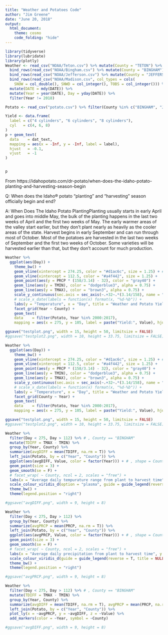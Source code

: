 ```yaml
---
title: "Weather and Potatoes Code"
author: "Jim Greene"
date: "June 20, 2018"
output: 
  html_document:
    theme: cosmo
    code_folding: "hide"
---
```


```r
library(tidyverse)
library(lubridate)
library(plotly)
Weather <- read_csv("NOAA/Teton.csv") %>% mutate(County = "TETON") %>%
  bind_rows(read_csv("NOAA/Bingham.csv") %>% mutate(County = "BINGHAM")) %>% 
  bind_rows(read_csv("NOAA/Jefferson.csv") %>% mutate(County = "JEFFERSON")) %>% 
  bind_rows(read_csv("NOAA/Madison.csv", col_types = cols(
    SNOW = col_double(), SNWD = col_integer(), TOBS = col_integer())) %>% mutate(County = "MADISON")) %>% 
  mutate(DATE = mdy(DATE)) %>% 
  mutate(Year = year(DATE), Day = yday(DATE)) %>% 
  filter(Year != 2018)

Potato <- read_csv("potato.csv") %>% filter(County %in% c("BINGHAM", "JEFFERSON", "MADISON", "TETON"))
```

```r

Yield <- data.frame(
  label = c("4 cylinders", "6 cylinders", "8 cylinders"),
  cyl   = c(4, 6, 8)
)
p + geom_text(
  data    = dat_text,
  mapping = aes(x = -Inf, y = -Inf, label = label),
  hjust   = -0.1,
  vjust   = -1
)


p 
```

From
https://idahopotato.com/dr-potato/when-does-the-idaho-potato-planting-and-harvesting-season-begin

Q:
When does the Idaho® potato “planting” and “harvesting” season officially begin and end?

A:
When Does The Idaho Potato PlantingPlanting usually starts in early April and goes into middle May, the bulk of the planting happens in the last two weeks of April and the first two weeks of May. The early warmer areas of the valley start earlier, but they don’t plant nearly as heavily as the cooler areas of the state. Harvest begins in early September and can run through most of October. Most of the potatoes are harvested in the last two weeks of September and the first two weeks of October. Some varieties will be harvested earlier than that, but they don’t account for much production.


```r
Weather %>% 
  ggplot(aes(Day)) +
    theme_bw() +
    geom_vline(xintercept = 274.25, color = "#d1ac6c", size = 1.25) + # size = 1
    geom_vline(xintercept = 112.5, color = "#a4f442", size = 1.25) +
    geom_point(aes(y = PRCP * (158/3.14) - 32), color = "gray40") +
    geom_line(aes(y = TMIN), color = "dodgerblue3", alpha = 0.75) +
    geom_line(aes(y = TMAX), color = "brown3", alpha = 0.75) +
    scale_y_continuous(sec.axis = sec_axis(~.+32~.*(3.14/158), name = "Precipitation")) +
    # scale_x_date(labels = function(x) format(x, "%d-%b")) +
    labs(y = "Temperature", x = "Day", title = "Weather and Potato Yield (100 lbs/acre) in Idaho Counties") +
    facet_grid(Year ~ County) + 
    geom_text(
    data    = filter(Potato, Year %in% 2000:2017),
    mapping = aes(x = 275, y = 105, label = paste("Yield:", Value), hjust = 0), size = 5) # size = 3

ggsave("testplot.png", width = 15, height = 50, limitsize = FALSE)
#ggsave("testplot2.png", width = 10, height = 33.75, limitsize = FALSE)
```

```r
Weather %>% 
  ggplot(aes(Day)) +
    theme_bw() +
    geom_vline(xintercept = 274.25, color = "#d1ac6c", size = 1.25) + # size = 1
    geom_vline(xintercept = 112.5, color = "#a4f442", size = 1.25) +
    geom_point(aes(y = PRCP * (158/3.14) - 32), color = "gray40") +
    geom_line(aes(y = TMIN), color = "dodgerblue3", alpha = 0.75) +
    geom_line(aes(y = TMAX), color = "brown3", alpha = 0.75) +
    scale_y_continuous(sec.axis = sec_axis(~.+32~.*(3.14/158), name = "Precipitation")) +
    # scale_x_date(labels = function(x) format(x, "%d-%b")) +
    labs(y = "Temperature", x = "Day", title = "Weather and Potato Yield (100 lbs/acre) in Idaho Counties") +
    facet_grid(County ~ Year) + 
    geom_text(
    data    = filter(Potato, Year %in% 2000:2017),
    mapping = aes(x = 275, y = 105, label = paste("Yield:", Value), hjust = 0), size = 5) # size = 3

ggsave("testplot.png", width = 15, height = 50, limitsize = FALSE)
#ggsave("testplot2.png", width = 10, height = 33.75, limitsize = FALSE)
```

```r
Weather %>% 
  filter(Day < 275, Day > 112) %>% # , County == "BINGHAM"
  mutate(TDIFF = TMAX - TMIN) %>% 
  group_by(Year, County) %>% 
  summarize(avgDIFF = mean(TDIFF, na.rm = T)) %>% 
  left_join(Potato, by = c("Year", "County")) %>% 
  ggplot(aes(avgDIFF, Value, color = factor(Year))) + # , shape = County
  geom_point(size = 3) +
  geom_smooth(se = F) +
  # facet_wrap( ~ County, ncol = 2, scales = "free") +
  labs(x = "Average daily tempurature range from plant to harvest time", y = "Potato Yield (100lb/acre)") +
  scale_colour_viridis_d(option = "plasma", guide = guide_legend(reverse = T, title = NULL)) +
  theme_bw() +
  theme(legend.position = "right")

#ggsave("avgDIFF.png", width = 9, height = 8)
```

```r
Weather %>% 
  filter(Day < 275, Day > 112) %>%
  group_by(Year, County) %>% 
  summarize(avgPRCP = mean(PRCP, na.rm = T)) %>% 
  left_join(Potato, by = c("Year", "County")) %>% 
  ggplot(aes(avgPRCP, Value, color = factor(Year))) + # , shape = County
  geom_point(size = 3) +
  geom_smooth(se = F) +
  # facet_wrap( ~ County, ncol = 2, scales = "free") +
  labs(x = "Average daily precipitation from plant to harvest time", y = "Potato Yield (100lb/acre)") +
  scale_colour_viridis_d(guide = guide_legend(reverse = T, title = NULL)) +
  theme_bw() +
  theme(legend.position = "right")

#ggsave("avgPRCP.png", width = 9, height = 8)
```

```r
Weather %>% 
  filter(Day < 275, Day > 112) %>% # , County == "BINGHAM"
  mutate(TDIFF = TMAX - TMIN) %>% 
  group_by(Year, County) %>% 
  summarize(avgDIFF = mean(TDIFF, na.rm = T), avgPRCP = mean(PRCP, na.rm = T)) %>% 
  left_join(Potato, by = c("Year", "County")) %>% 
  plot_ly(x = ~avgPRCP, y = ~avgDIFF, z = ~Value) %>% 
  add_markers(color = ~Year, symbol = ~County)

#ggsave("avgDIFF.png", width = 9, height = 8)
```